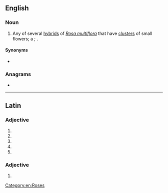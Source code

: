 ==English==

===Noun===
{{en-noun}}

# {{qualifier|botany}} Any of several [[hybrid]]s of ''[[Rosa multiflora]]'' that have [[cluster]]s of small flowers; a {{vern|polyantha rose}}; {{taxlink|Rosa polyantha|species|noshow=1}}.

====Synonyms====
* {{taxlink|Rosa multiflora var. multiflora|variety|noshow=1}}

===Anagrams===
* {{anagrams|en|a=aahlnopty|playathon}}

[[Category:en:Roses]]

----

==Latin==

===Adjective===
{{la-adj-form|polyantha}}

# {{inflection of|polyanthus||nom|f|s|lang=la}}
# {{inflection of|polyanthus||nom|n|p|lang=la}}
# {{inflection of|polyanthus||acc|n|p|lang=la}}
# {{inflection of|polyanthus||voc|f|s|lang=la}}
# {{inflection of|polyanthus||voc|n|p|lang=la}}

===Adjective===
{{la-adj-form|polyanthā}}

# {{inflection of|polyanthus||abl|f|s|lang=la}}